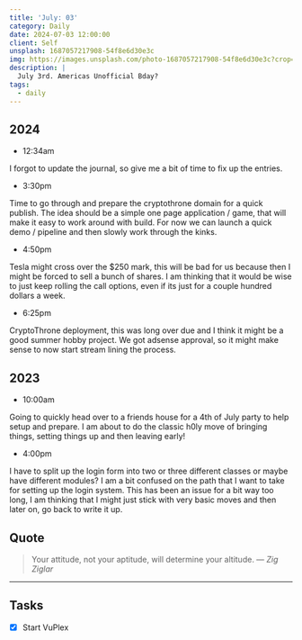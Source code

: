```yaml
---
title: 'July: 03'
category: Daily
date: 2024-07-03 12:00:00
client: Self
unsplash: 1687057217908-54f8e6d30e3c
img: https://images.unsplash.com/photo-1687057217908-54f8e6d30e3c?crop=entropy&cs=srgb&fm=jpg&ixid=MnwzNjM5Nzd8MHwxfHJhbmRvbXx8fHx8fHx8fDE2ODE3NDg2ODY&ixlib=rb-4.0.3&q=85
description: |
  July 3rd. Americas Unofficial Bday?
tags:
  - daily
---
```





## 2024

- 12:34am

I forgot to update the journal, so give me a bit of time to fix up the entries.

- 3:30pm

Time to go through and prepare the cryptothrone domain for a quick publish.
The idea should be a simple one page application / game, that will make it easy to work around with build.
For now we can launch a quick demo / pipeline and then slowly work through the kinks.

- 4:50pm

Tesla might cross over the $250 mark, this will be bad for us because then I might be forced to sell a bunch of shares.
I am thinking that it would be wise to just keep rolling the call options, even if its just for a couple hundred dollars a week.

- 6:25pm

CryptoThrone deployment, this was long over due and I think it might be a good summer hobby project.
We got adsense approval, so it might make sense to now start stream lining the process.

<Adsense />

## 2023

- 10:00am 

Going to quickly head over to a friends house for a 4th of July party to help setup and prepare. 
I am about to do the classic h0ly move of bringing things, setting things up and then leaving early!

- 4:00pm

I have to split up the login form into two or three different classes or maybe have different modules?
I am a bit confused on the path that I want to take for setting up the login system.
This has been an issue for a bit way too long, I am thinking that I might just stick with very basic moves and then later on, go back to write it up.


## Quote

> Your attitude, not your aptitude, will determine your altitude.
> — <cite>Zig Ziglar</cite>

---

## Tasks

- [x] Start VuPlex